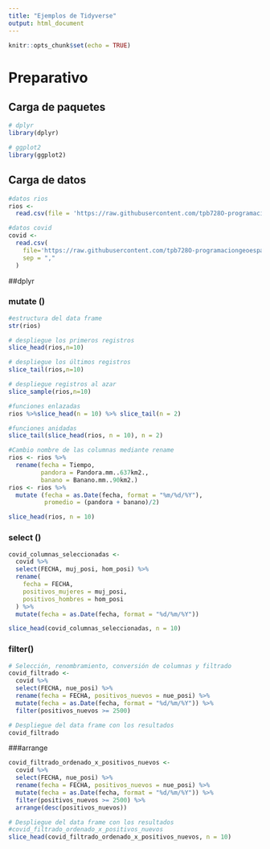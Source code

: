 ```yaml
---
title: "Ejemplos de Tidyverse"
output: html_document
---
```


```r
knitr::opts_chunk$set(echo = TRUE)
```

# Preparativo 

## Carga de paquetes 
```r
# dplyr
library(dplyr)

# ggplot2
library(ggplot2)
```

## Carga de datos

```r
#datos rios
rios <-
  read.csv(file = 'https://raw.githubusercontent.com/tpb728O-programaciongeoespacialr/2021ii/main/datos/hidrologia/fdc/fdc.csv')

#datos covid
covid <- 
  read.csv(
    file='https://raw.githubusercontent.com/tpb728O-programaciongeoespacialr/2021ii/main/datos/minsalud/covid/ultimafecha_CSV_GENERAL.csv', 
    sep = ","
  )
```

##dplyr

### mutate ()

```r
#estructura del data frame
str(rios)
```


```r
# despliegue los primeros registros
slice_head(rios,n=10)

# despliegue los últimos registros
slice_tail(rios,n=10)

# despliegue registros al azar
slice_sample(rios,n=10)

```

```r
#funciones enlazadas
rios %>%slice_head(n = 10) %>% slice_tail(n = 2)
```

```r
#funciones anidadas
slice_tail(slice_head(rios, n = 10), n = 2)
```

```r
#Cambio nombre de las columnas mediante rename
rios <- rios %>% 
  rename(fecha = Tiempo,
         pandora = Pandora.mm..637km2.,
         banano = Banano.mm..90km2.)
rios <- rios %>% 
  mutate (fecha = as.Date(fecha, format = "%m/%d/%Y"),
          promedio = (pandora + banano)/2)

slice_head(rios, n = 10)
```
### select ()

```r
covid_columnas_seleccionadas <-
  covid %>%
  select(FECHA, muj_posi, hom_posi) %>%
  rename(
    fecha = FECHA,
    positivos_mujeres = muj_posi,
    positivos_hombres = hom_posi
  ) %>%
  mutate(fecha = as.Date(fecha, format = "%d/%m/%Y"))

slice_head(covid_columnas_seleccionadas, n = 10)
```

### filter()

```r
# Selección, renombramiento, conversión de columnas y filtrado
covid_filtrado <-
  covid %>%
  select(FECHA, nue_posi) %>%
  rename(fecha = FECHA, positivos_nuevos = nue_posi) %>%
  mutate(fecha = as.Date(fecha, format = "%d/%m/%Y")) %>%
  filter(positivos_nuevos >= 2500)

# Despliegue del data frame con los resultados
covid_filtrado
```
###arrange 
```r
covid_filtrado_ordenado_x_positivos_nuevos <-
  covid %>%
  select(FECHA, nue_posi) %>%
  rename(fecha = FECHA, positivos_nuevos = nue_posi) %>%
  mutate(fecha = as.Date(fecha, format = "%d/%m/%Y")) %>%
  filter(positivos_nuevos >= 2500) %>%
  arrange(desc(positivos_nuevos))

# Despliegue del data frame con los resultados
#covid_filtrado_ordenado_x_positivos_nuevos
slice_head(covid_filtrado_ordenado_x_positivos_nuevos, n = 10)
```


